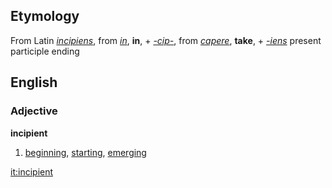 ==Etymology==
From Latin ''[[incipiens]]'', from ''[[in]]'', '''in''', + ''[[-cip-]]'', from ''[[capere]]'', '''take''', + ''[[-iens]]'' present participle ending

==English==
===Adjective===
'''incipient'''

# [[beginning]], [[starting]], [[emerging]]

[[it:incipient]]